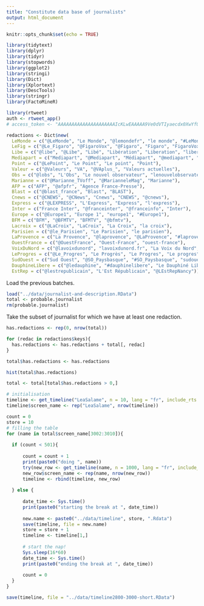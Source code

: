 ```yaml
---
title: "Constitute data base of journalists"
output: html_document
---
```


```r
knitr::opts_chunk$set(echo = TRUE)

library(tidytext)
library(dplyr)
library(tidyr)
library(stopwords)
library(ggplot2)
library(stringi)
library(Dict)
library(Xplortext)
library(DescTools)
library(stringr)
library(FactoMineR)
```

```r
library(rtweet)
auth <- rtweet_app()
# access_token <- "AAAAAAAAAAAAAAAAAAAAAIcKLwEAAAAA9Ve0dVTIyaecdx0XwYfOpoLYQek%3D9g08wPfTo0IQSPu16Ysj0aYpXkr11ETwzN9ZFhNcvCx3lC5RQl"
```

```r
redactions <- Dict$new(
  LeMonde = c("@LeMonde", "Le Monde", "@lemondefr", "le monde", "#LeMonde", "@lemonde_pol", "#lemonde", "@decodeurs", "lemonde"),
  LeFig = c("@Le_Figaro", "@FigaroVox", "@Figaro", "Figaro", "FigaroVox", "#Figaro", "@Figaro_culture"),
  Libe = c("@libe", "@Libe", "Libé", "Libération", "Liberation", "liberation"),
  Mediapart = c("Mediapart", "@Mediapart", "Médiapart", "@mediapart", "@MediapartBlogs", "mediapart"),
  Point = c("@LePoint", "Le Point", "Le point", "Point"),
  Valeur = c("@Valeurs", "VA", "@VAplus_", "Valeurs actuelles"),
  Obs = c("@lobs", "L'Obs", "Le nouvel observateur", "lenouvelobservateur"),
  Marianne = c("@Marianne_TVoff", "@MarianneleMag", "Marianne"),
  AFP = c("AFP", "@afpfr", "Agence France-Presse"),
  Blast = c("@blast_france", "Blast", "BLAST"),
  Cnews = c("@CNEWS", "@CNews", "Cnews", "CNEWS", "@cnews"),
  Express = c("@LEXPRESS", "L'Express", "Express", "l'express"),
  Inter = c("France Inter", "@franceinter", "@franceinfo", "Inter"),
  Europe = c("@Europe1", "Europe 1", "europe1", "#Europe1"),
  BFM = c("BFM", "@BFMTV", "BFMTV", "@bfmtv"),
  Lacroix = c("@LaCroix", "LaCroix", "La Croix", "la croix"),
  Parisien = c("@le_Parisien", "Le Parisien", "le parisien"),
  LaProvence = c("La Provence", "@laprovence", "@LaProvence", "#laprovence", "#LaProvence"),
  OuestFrance = c("@OuestFrance", "Ouest-France", "ouest-france"),
  VoixDuNord = c("@lavoixdunord", "lavoixdunord.fr", "La Voix du Nord", "La Voix Du Nord", "la voix du nord", "Voix du Nord"),
  LeProgres = c("@Le_Progres", "Le Progrès", "Le Progres", "Le progres", "leprogres.fr"),
  SudOuest = c("Sud Ouest", "@SO_Paysbasque", "#SO_Paysbasque", "sudouest.fr"),
  DauphineLibere = c("@ledauphine", "#dauphinelibere", "Le Dauphiné Libéré", "Le Dauphiné", "Dauphiné Libéré"),
  EstRep = c("@lestrepublicain", "L'Est Républicain", "@LEstRepNancy"))
```

Load the previous batches.

```r
load("../data/journalist-and-description.RData")
total <- probable.journalist
rm(probable.journalist)
```

Take the subset of journalist for which we have at least one redaction.

```r
has.redactions <- rep(0, nrow(total))

for (redac in redactions$keys){
  has.redactions <- has.redactions + total[, redac]
}

total$has.redactions <- has.redactions

hist(total$has.redactions)
```

```r
total <- total[total$has.redactions > 0,]
```


```r
# initialisation
timeline <- get_timeline("LeaSalame", n = 10, lang = "fr", include_rts = FALSE)
timeline$screen_name <- rep("LeaSalame", nrow(timeline))
```


```r
count = 0
store = 10 
# filling the table
for (name in total$screen_name[3002:3010]){
  
  if (count < 501){
    
      count = count + 1
      print(paste0("doing ", name))
      try(new_row <- get_timeline(name, n = 1000, lang = "fr", include_rts = FALSE), silent = TRUE)
      new_row$screen_name <- rep(name, nrow(new_row))
      timeline <- rbind(timeline, new_row)
  
  } else {
      
      date_time <- Sys.time()
      print(paste0("starting the break at ", date_time))
      
      new.name <- paste0("../data/timeline", store, ".Rdata")
      save(timeline, file = new.name)
      store = store + 1
      timeline <- timeline[1,]
      
      # start the nap!
      Sys.sleep(16*60)  
      date_time <- Sys.time()
      print(paste0("ending the break at ", date_time))
      
      count = 0
  }
}
```


```r
save(timeline, file = "../data/timeline2800-3000-short.RData") 
```

